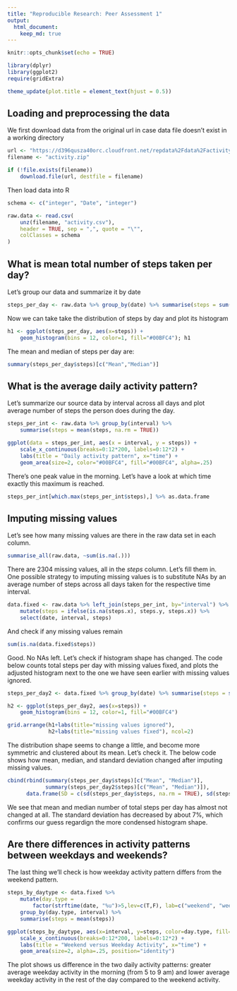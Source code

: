 ```yaml
---
title: "Reproducible Research: Peer Assessment 1"
output: 
  html_document:
    keep_md: true
---
```


```r
knitr::opts_chunk$set(echo = TRUE)

library(dplyr)
library(ggplot2)
require(gridExtra)

theme_update(plot.title = element_text(hjust = 0.5))

```

## Loading and preprocessing the data
We first download data from the original url in case data file doesn't exist in a working directory

```r
url <- "https://d396qusza40orc.cloudfront.net/repdata%2Fdata%2Factivity.zip"
filename <- "activity.zip"

if (!file.exists(filename))
    download.file(url, destfile = filename)
```

Then load data into R

```r
schema <- c("integer", "Date", "integer")

raw.data <- read.csv(
    unz(filename, "activity.csv"),
    header = TRUE, sep = ",", quote = "\"",
    colClasses = schema
)
```

## What is mean total number of steps taken per day?

Let's group our data and summarize it by date
```r
steps_per_day <- raw.data %>% group_by(date) %>% summarise(steps = sum(steps))
```

Now we can take take the distribution of steps by day and plot its histogram
```r
h1 <- ggplot(steps_per_day, aes(x=steps)) + 
    geom_histogram(bins = 12, color=1, fill="#00BFC4"); h1
```  

The mean and median of steps per day are:

```r
summary(steps_per_day$steps)[c("Mean","Median")]
```
## What is the average daily activity pattern?

Let's summarize our source data by interval across all days and plot average number of steps the person does during the day.

```r
steps_per_int <- raw.data %>% group_by(interval) %>% 
    summarise(steps = mean(steps, na.rm = TRUE))

ggplot(data = steps_per_int, aes(x = interval, y = steps)) +
    scale_x_continuous(breaks=0:12*200, labels=0:12*2) +
    labs(title = "Daily activity pattern", x="time") +
    geom_area(size=2, color="#00BFC4", fill="#00BFC4", alpha=.25)

```

There's one peak value in the morning. Let's have a look at which time exactly this maximum is reached.

```r
steps_per_int[which.max(steps_per_int$steps),] %>% as.data.frame
```
## Imputing missing values

Let's see how many missing values are there in the raw data set in each column.

```r
summarise_all(raw.data, ~sum(is.na(.)))
```

There are 2304 missing values, all in the *steps* column. Let's fill them in. One possible strategy to imputing missing values is to substitute NAs by an average number of steps across all days taken for the respective time interval.

```r
data.fixed <- raw.data %>% left_join(steps_per_int, by="interval") %>%
    mutate(steps = ifelse(is.na(steps.x), steps.y, steps.x)) %>%
    select(date, interval, steps)
```

And check if any missing values remain

```r
sum(is.na(data.fixed$steps))
```

Good. No NAs left. Let's check if histogram shape has changed. The code below counts total steps per day with missing values fixed, and plots the adjusted histogram next to the one we have seen earlier with missing values ignored.

```r
steps_per_day2 <- data.fixed %>% group_by(date) %>% summarise(steps = sum(steps))

h2 <- ggplot(steps_per_day2, aes(x=steps)) + 
    geom_histogram(bins = 12, color=1, fill="#00BFC4")

grid.arrange(h1+labs(title="missing values ignored"),
             h2+labs(title="missing values fixed"), ncol=2)
```

The distribution shape seems to change a little, and become more symmetric and clustered about its mean. Let's check it. The below code shows how mean, median, and standard deviation changed after imputing missing values.

```r
cbind(rbind(summary(steps_per_day$steps)[c("Mean", "Median")],
            summary(steps_per_day2$steps)[c("Mean", "Median")]), 
      data.frame(SD = c(sd(steps_per_day$steps, na.rm = TRUE), sd(steps_per_day2$steps))))
```

We see that mean and median number of total steps per day has almost not changed at all. The standard deviation has decreased by about 7%, which confirms our guess regardign the more condensed histogram shape.

## Are there differences in activity patterns between weekdays and weekends?

The last thing we'll check is how weekday activity pattern differs from the weekend pattern.

```r

steps_by_daytype <- data.fixed %>%
    mutate(day.type = 
        factor(strftime(date, "%u")>5,lev=c(T,F), lab=c("weekend", "weekday"))) %>%
    group_by(day.type, interval) %>% 
    summarise(steps = mean(steps))

ggplot(steps_by_daytype, aes(x=interval, y=steps, color=day.type, fill=day.type)) +
    scale_x_continuous(breaks=0:12*200, labels=0:12*2) +
    labs(title = "Weekend versus Weekday Activity", x="time") +
    geom_area(size=2, alpha=.25, position="identity")
```

The plot shows us difference in the two daily activity patterns: greater average weekday activity in the morning (from 5 to 9 am) and lower average weekday activity in the rest of the day compared to the weekend activity.